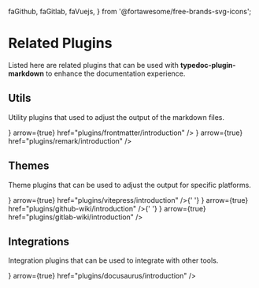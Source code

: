   faGithub,
  faGitlab,
  faVuejs,
} from '@fortawesome/free-brands-svg-icons';

# Related Plugins

Listed here are related plugins that can be used with **typedoc-plugin-markdown** to enhance the documentation experience.

## Utils

Utility plugins that used to adjust the output of the markdown files.

<Cards num={2}>
  <Cards.Card
    title="typedoc-plugin-frontmatter"
    icon={<Image src="/yaml-logo.png" alt="YAML" width={20} height={20} />}
    arrow={true}
    href="plugins/frontmatter/introduction"
  />
  <Cards.Card
    title="typedoc-plugin-remark"
    icon={
      <Image
        src="/remark-logo.png"
        alt="Remark"
        width={38}
        height={30}
      />
    }
    arrow={true}
    href="plugins/remark/introduction"
/>

</Cards>

## Themes

Theme plugins that can be used to adjust the output for specific platforms.

<Cards num={2}>
  <Cards.Card
    title="typedoc-vitepress-theme"
    icon={<Image src="/vite-logo.svg" alt="Vitepress" width={20} height={20} />}
    arrow={true}
    href="plugins/vitepress/introduction"
  />{' '}
  <Cards.Card
    title="typedoc-github-wiki-theme"
    icon={<Image src="/github-logo.png" alt="Github" width={26} height={26} />}
    arrow={true}
    href="plugins/github-wiki/introduction"
  />{' '}
  <Cards.Card
    title="typedoc-gitlab-wiki-theme"
    icon={<Image src="/gitlab-logo.png" alt="Gitlab" width={26} height={26} />}
    arrow={true}
    href="plugins/gitlab-wiki/introduction"
  />
</Cards>

## Integrations

Integration plugins that can be used to integrate with other tools.

<Cards num={2}>
  <Cards.Card
    title="docusaurus-plugin-typedoc"
    icon={
      <Image
        src="/docusaurus-logo.svg"
        alt="Docusaurus"
        width={36}
        height={36}
      />
    }
    arrow={true}
    href="plugins/docusaurus/introduction"
  />
</Cards>
